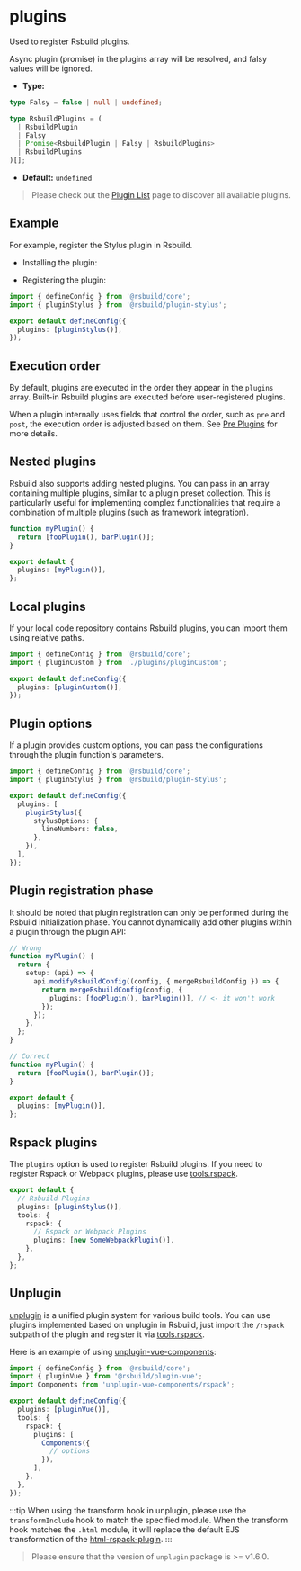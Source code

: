 # plugins

Used to register Rsbuild plugins.

Async plugin (promise) in the plugins array will be resolved, and falsy values will be ignored.

- **Type:**

```ts
type Falsy = false | null | undefined;

type RsbuildPlugins = (
  | RsbuildPlugin
  | Falsy
  | Promise<RsbuildPlugin | Falsy | RsbuildPlugins>
  | RsbuildPlugins
)[];
```

- **Default:** `undefined`

> Please check out the [Plugin List](/plugins/list/index) page to discover all available plugins.

## Example

For example, register the Stylus plugin in Rsbuild.

- Installing the plugin:


<PackageManagerTabs command="add @rsbuild/plugin-stylus -D" />

- Registering the plugin:

```ts title="rsbuild.config.ts"
import { defineConfig } from '@rsbuild/core';
import { pluginStylus } from '@rsbuild/plugin-stylus';

export default defineConfig({
  plugins: [pluginStylus()],
});
```

## Execution order

By default, plugins are executed in the order they appear in the `plugins` array. Built-in Rsbuild plugins are executed before user-registered plugins.

When a plugin internally uses fields that control the order, such as `pre` and `post`, the execution order is adjusted based on them. See [Pre Plugins](/plugins/dev/core#pre-pluginss) for more details.

## Nested plugins

Rsbuild also supports adding nested plugins. You can pass in an array containing multiple plugins, similar to a plugin preset collection. This is particularly useful for implementing complex functionalities that require a combination of multiple plugins (such as framework integration).

```ts title="rsbuild.config.ts"
function myPlugin() {
  return [fooPlugin(), barPlugin()];
}

export default {
  plugins: [myPlugin()],
};
```

## Local plugins

If your local code repository contains Rsbuild plugins, you can import them using relative paths.

```ts title="rsbuild.config.ts"
import { defineConfig } from '@rsbuild/core';
import { pluginCustom } from './plugins/pluginCustom';

export default defineConfig({
  plugins: [pluginCustom()],
});
```

## Plugin options

If a plugin provides custom options, you can pass the configurations through the plugin function's parameters.

```ts title="rsbuild.config.ts"
import { defineConfig } from '@rsbuild/core';
import { pluginStylus } from '@rsbuild/plugin-stylus';

export default defineConfig({
  plugins: [
    pluginStylus({
      stylusOptions: {
        lineNumbers: false,
      },
    }),
  ],
});
```

## Plugin registration phase

It should be noted that plugin registration can only be performed during the Rsbuild initialization phase. You cannot dynamically add other plugins within a plugin through the plugin API:

```ts title=rsbuild.config.ts
// Wrong
function myPlugin() {
  return {
    setup: (api) => {
      api.modifyRsbuildConfig((config, { mergeRsbuildConfig }) => {
        return mergeRsbuildConfig(config, {
          plugins: [fooPlugin(), barPlugin()], // <- it won't work
        });
      });
    },
  };
}

// Correct
function myPlugin() {
  return [fooPlugin(), barPlugin()];
}

export default {
  plugins: [myPlugin()],
};
```

## Rspack plugins

The `plugins` option is used to register Rsbuild plugins. If you need to register Rspack or Webpack plugins, please use [tools.rspack](/config/tools/rspack).

```ts title="rsbuild.config.ts"
export default {
  // Rsbuild Plugins
  plugins: [pluginStylus()],
  tools: {
    rspack: {
      // Rspack or Webpack Plugins
      plugins: [new SomeWebpackPlugin()],
    },
  },
};
```

## Unplugin

[unplugin](https://github.com/unjs/unplugin) is a unified plugin system for various build tools. You can use plugins implemented based on unplugin in Rsbuild, just import the `/rspack` subpath of the plugin and register it via [tools.rspack](/config/tools/rspack).

Here is an example of using [unplugin-vue-components](https://www.npmjs.com/package/unplugin-vue-components):

```ts
import { defineConfig } from '@rsbuild/core';
import { pluginVue } from '@rsbuild/plugin-vue';
import Components from 'unplugin-vue-components/rspack';

export default defineConfig({
  plugins: [pluginVue()],
  tools: {
    rspack: {
      plugins: [
        Components({
          // options
        }),
      ],
    },
  },
});
```

:::tip
When using the transform hook in unplugin, please use the `transformInclude` hook to match the specified module. When the transform hook matches the `.html` module, it will replace the default EJS transformation of the [html-rspack-plugin](https://github.com/rspack-contrib/html-rspack-plugin).
:::

> Please ensure that the version of `unplugin` package is >= v1.6.0.
